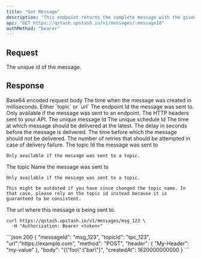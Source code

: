 ```yaml
---
title: "Get Message"
description: "This endpoint returns the complete message with the given ID."
api: "GET https://qstash.upstash.io/v1/messages/:messageId"
authMethod: "bearer"
---
```


## Request

<ParamField path="messageId" type="string" required>
  The unique id of the message.
</ParamField>

## Response

<ResponseField name="body" type="string">
  Base64 encoded request body
</ResponseField>

<ResponseField name="createdAt" type="int" required>
  The time when the message was created in milliseconds.
</ResponseField>

<ResponseField name="destinationType" type="string" required>
  Either `topic` or `url`
</ResponseField>

<ResponseField name="endpointId" type="string">
  The endpoint Id the message was sent to. Only available if the message was
  sent to an endpoint.
</ResponseField>

<ResponseField name="header" type="Record<string, string>">
  The HTTP headers sent to your API.
</ResponseField>

<ResponseField name="messageId" type="string">
  The unique message Id
</ResponseField>

<ResponseField name="scheduleId" type="string">
  The unique schedule Id
</ResponseField>

<ResponseField name="settings" type="Settings">
  <Expandable title="Settings">
    <ResponseField name="deadline" type="int">
      The time at which message should be delivered at the latest.
    </ResponseField>
    <ResponseField name="delay" type="int">
      The delay in seconds before the message is delivered.
    </ResponseField>
    <ResponseField name="notBefore" type="int">
      The time before which the message should not be delivered.
    </ResponseField>
    <ResponseField name="retries" type="int">
      The number of retries that should be attempted in case of delivery
      failure.
    </ResponseField>
  </Expandable>
</ResponseField>

<ResponseField name="topicId" type="string" >
    The topic Id the message was sent to

    Only available if the message was sent to a topic.

</ResponseField>
<ResponseField name="topicName" type="string" >
    The topic Name the message was sent to

    Only available if the message was sent to a topic.

    This might be outdated if you have since changed the topic name. In that case, please rely on the topic id instead because it is guaranteed to be consistent.

</ResponseField>

<ResponseField name="url" type="string">
  The url where this message is being sent to.
</ResponseField>

<RequestExample>

```shell curl
curl https://qstash.upstash.io/v1/messages/msg_123 \
  -H "Authorization: Bearer <token>"
```

</RequestExample>

<ResponseExample>
```json 200
{
  "messageId": "msg_123",
  "topicId": "tpc_123",
  "url":"https://example.com",
  "method": "POST",
  "header": {
    "My-Header": "my-value"
  },
  "body": "{\"foo\":\"bar\"}",
  "createdAt": 1620000000000
}
```
</ResponseExample>
